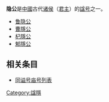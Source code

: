 '''隐公'''是[[中國|中國]]古代[[诸侯|诸侯]]（[[君主|君主]]）的[[谥号|諡号]]之一。

* [[鲁隐公|鲁隐公]]
* [[曹隱公|曹隱公]]
* [[杞隱公|杞隱公]]
* [[邾隱公|邾隱公]]

== 相关条目 ==
* [[同谥号庙号列表|同谥号庙号列表]]

[[Category:諡隱|Category:諡隱]]
{{disambig}}
